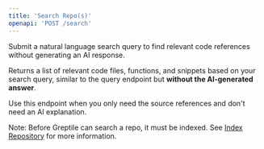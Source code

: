 ```yaml
---
title: 'Search Repo(s)'
openapi: 'POST /search'
---
```


Submit a natural language search query to find relevant code references without generating an AI response.

Returns a list of relevant code files, functions, and snippets based on your search query, similar to the query endpoint but **without the AI-generated answer**.

Use this endpoint when you only need the source references and don't need an AI explanation.

Note: Before Greptile can search a repo, it must be indexed. See [Index Repository](/api-reference/index) for more information.